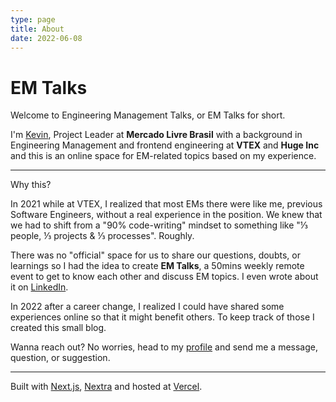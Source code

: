 ```yaml
---
type: page
title: About
date: 2022-06-08
---
```



<Head>
  <title>EM Talks</title>
</Head>

# EM Talks

Welcome to Engineering Management Talks, or EM Talks for short.

I'm [Kevin](https://www.linkedin.com/in/kevinchevallier/), Project Leader at **Mercado Livre Brasil** with a background in Engineering Management and frontend engineering at **VTEX** and **Huge Inc** and this is an online space for EM-related topics based on my experience.

---

Why this?

In 2021 while at VTEX, I realized that most EMs there were like me, previous Software Engineers, without a real experience in the position. We knew that we had to shift from a "90% code-writing" mindset to something like "⅓ people, ⅓ projects & ⅓ processes". Roughly.

There was no "official" space for us to share our questions, doubts, or learnings so I had the idea to create **EM Talks**, a 50mins weekly remote event to get to know each other and discuss EM topics. I even wrote about it on [LinkedIn](https://www.linkedin.com/posts/kevinchevallier_hey-folks-today-i-am-writing-a-small-post-activity-6871123181105680385-LWb3?utm_source=linkedin_share&utm_medium=member_desktop_web).

In 2022 after a career change, I realized I could have shared some experiences online so that it might benefit others. To keep track of those I created this small blog.

Wanna reach out? No worries, head to my [profile](https://www.linkedin.com/in/kevinchevallier/) and send me a message, question, or suggestion.

---

Built with [Next.js](https://nextjs.org/), [Nextra](https://nextra.vercel.app/) and hosted at [Vercel](https://vercel.com/).
